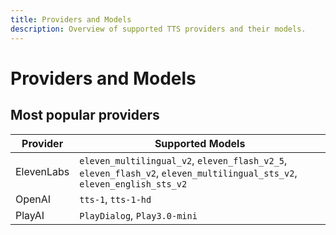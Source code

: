 ```yaml
---
title: Providers and Models
description: Overview of supported TTS providers and their models.
---
```


# Providers and Models

## Most popular providers

| Provider      | Supported Models                                                                                                                                                         |
| ------------- | ------------------------------------------------------------------------------------------------------------------------------------------------------------------------ |
| ElevenLabs    | `eleven_multilingual_v2`, `eleven_flash_v2_5`, `eleven_flash_v2`, `eleven_multilingual_sts_v2`, `eleven_english_sts_v2`                                                  |
| OpenAI        | `tts-1`, `tts-1-hd`                                                                                                                                                      |                                                                                                  
| PlayAI        | `PlayDialog`, `Play3.0-mini`                                                                                                                                                             |